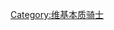 {{Userbox
  |border-c = #000000
  |border-s = 1
  |id-c     = #FFFFFF
  |id-s     = 12
  |id-fc    = #000000
  |info-c   = #013ad1
  |info-s   = 8
  |info-fc  = #FFFFFF
  |id       = [[地才]]
  |info     = 这个用户是一名[[淋文化|<span style="color:#FFFFFF;">本质骑士</span>]]。
}}
[[Category:维基本质骑士]]
